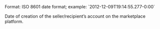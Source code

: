 <ResponseField name="receiver_create_date" type="string">
Format: ISO 8601 date format; example: `2012-12-09T19:14:55.277-0:00`

Date of creation of the seller/recipient’s account on the marketplace platform.
</ResponseField>
